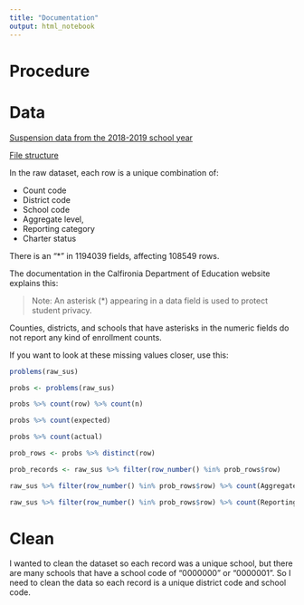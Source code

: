 ```yaml
---
title: "Documentation"
output: html_notebook
---
```


# Procedure 

# Data 

[Suspension data from the 2018-2019 school year](https://www.cde.ca.gov/ds/sd/sd/filessd.asp)

[File structure](https://www.cde.ca.gov/ds/sd/sd/fssd.asp)

In the raw dataset, each row is a unique combination of: 

 - Count code 
 - District code 
 - School code 
 - Aggregate level, 
 - Reporting category 
 - Charter status 
 
There is an "*" in 1194039 fields, affecting 108549 rows. 

The documentation in the Calfironia Department of Education website explains this: 

>Note: An asterisk (*) appearing in a data field is used to protect student privacy. 

Counties, districts, and schools that have asterisks in the numeric fields do not report any kind of enrollment counts. 

If you want to look at these missing values closer, use this: 

```r
problems(raw_sus)

probs <- problems(raw_sus)

probs %>% count(row) %>% count(n)

probs %>% count(expected)

probs %>% count(actual)

prob_rows <- probs %>% distinct(row)

prob_records <- raw_sus %>% filter(row_number() %in% prob_rows$row)

raw_sus %>% filter(row_number() %in% prob_rows$row) %>% count(AggregateLevel)

raw_sus %>% filter(row_number() %in% prob_rows$row) %>% count(ReportingCategory)
```

# Clean 

I wanted to clean the dataset so each record was a unique school, but there are many schools that have a school code of "0000000" or "0000001". So I need to clean the data so each record is a unique district code and school code. 